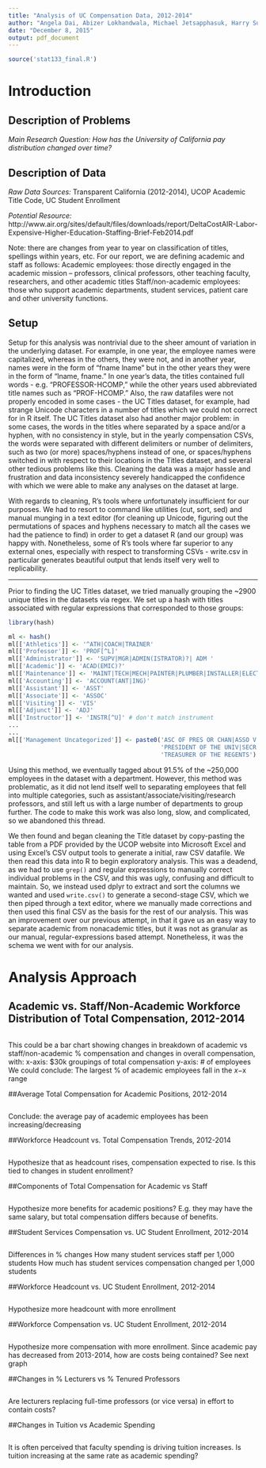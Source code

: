 ```yaml
---
title: "Analysis of UC Compensation Data, 2012-2014"
author: "Angela Dai, Abizer Lokhandwala, Michael Jetsapphasuk, Harry Sutcliffe"
date: "December 8, 2015"
output: pdf_document
---
```


```r
source('stat133_final.R')
```

# Introduction
## Description of Problems 
*Main Research Question:* _How has the University of California pay distribution changed over time?_

## Description of Data
*Raw Data Sources:* Transparent California (2012-2014), UCOP Academic Title Code, UC Student Enrollment

*Potential Resource:* http://www.air.org/sites/default/files/downloads/report/DeltaCostAIR-Labor-Expensive-Higher-Education-Staffing-Brief-Feb2014.pdf

Note: there are changes from year to year on classification of titles, spellings 
within years, etc. For our report, we are defining academic and staff as follows:
Academic employees: those directly engaged in the academic mission – professors, 
clinical professors, other teaching faculty, researchers, and other academic 
titles Staff/non-academic employees: those who support academic departments, 
student services, patient care and other university functions.

## Setup

Setup for this analysis was nontrivial due to the sheer amount of variation in the underlying dataset. For example,
in one year, the employee names were capitalized, whereas in the others, they were not, and in another year, names were in the form of "fname lname" but in the other years they were in the form of "lname, fname." In one year's data, the titles contained full words - e.g. "PROFESSOR-HCOMP," while the other years used abbreviated title names such as "PROF-HCOMP." Also, the raw datafiles were not properly encoded in some cases - the UC Titles dataset, for example, had 
strange Unicode characters in a number of titles which we could not correct for in R itself. The UC Titles dataset also had another major problem: in some cases, the words in the titles where separated by a space and/or a hyphen, with no consistency in style, but in the yearly compensation CSVs, the words were separated with different delimiters or number of delimiters, such as two (or more) spaces/hyphens instead of one, or spaces/hyphens switched in with respect to their locations in the Titles dataset, and several other tedious problems like this. Cleaning the data was a major hassle and frustration and data inconsistency severely handicapped the confidence with which we were able to make any analyses on the dataset at large.

With regards to cleaning, R's tools where unfortunately insufficient for our purposes. We had to resort to command like utilities (cut, sort, sed) and manual munging in a text editor (for cleaning up Unicode, figuring out the permutations of spaces and hyphens necessary to match all the cases we had the patience to find) in order to get a dataset R (and our group) was happy with. Nonetheless, some of R's tools where far superior to any external ones, especially with respect to transforming CSVs - write.csv in particular generates beautiful output that lends itself very well to replicability. 

---

Prior to finding the UC Titles dataset, we tried manually grouping the ~2900 unique titles in the datasets via regex. We set up a hash with titles associated with regular expressions that corresponded to those groups:
```r
library(hash)

ml <- hash()
ml[['Athletics']] <- '^ATH|COACH|TRAINER'
ml[['Professor']] <- 'PROF[^L]'
ml[['Administrator']] <- 'SUPV|MGR|ADMIN(ISTRATOR)?| ADM '
ml[['Academic']] <- 'ACAD(EMIC)?'
ml[['Maintenance']] <- 'MAINT|TECH|MECH|PAINTER|PLUMBER|INSTALLER|ELECTRN|SHEETMETAL|WINDOW|CUSTODIAN'
ml[['Accounting']] <- 'ACCOUNT(ANT|ING)'
ml[['Assistant']] <- 'ASST' 
ml[['Associate']] <- 'ASSOC'
ml[['Visiting']] <- 'VIS'
ml[['Adjunct']] <- 'ADJ'
ml[['Instructor']] <- 'INSTR[^U]' # don't match instrument
...
...
ml[['Management Uncategorized']] <- paste0('ASC OF PRES OR CHAN|ASSO V CHAN|ASC TO CHAN|AST TREASURER|ASC VP|',
                                           'PRESIDENT OF THE UNIV|SECR OF THE REGENTS|SENATE EMERITUS|',
                                           'TREASURER OF THE REGENTS')
```

Using this method, we eventually tagged about 91.5% of the ~250,000 employees in the dataset with a department. However, this method was problematic, as it did not lend itself well to separating employees that fell into multiple categories, such as assistant/associate/visiting/research professors, and still left us with a large number of departments to group further. The code to make this work was also long, slow, and complicated, so we abandoned this thread.

We then found and began cleaning the Title dataset by copy-pasting the table from a PDF provided by the UCOP website into Microsoft Excel and using Excel's CSV output tools to generate a initial, raw CSV datafile. We then read this data into R to begin exploratory analysis. This was a deadend, as we had to use `grep()` and regular expressions to manually correct individual problems in the CSV, and this was ugly, confusing and difficult to maintain. So, we instead used dplyr to extract and sort the columns we wanted and used `write.csv()` to generate a second-stage CSV, which we then piped through a text editor, where we manually made corrections and then used this final CSV as the basis for the rest of our analysis. This was an improvement over our previous attempt, in that it gave us an easy way to separate academic from nonacademic titles, but it was not as granular as our manual, regular-expressions based attempt. Nonetheless, it was the schema we went with for our analysis.

# Analysis Approach

## Academic vs. Staff/Non-Academic Workforce Distribution of Total Compensation, 2012-2014
```r

```
This could be a bar chart showing changes in breakdown of academic vs staff/non-academic % compensation and changes in overall compensation, with: 
x-axis: $30k groupings of total compensation
y-axis: # of employees
We could conclude: 
The largest % of academic employees fall in the $x-$x range

##Average Total Compensation for Academic Positions, 2012-2014
```r


```
Conclude: the average pay of academic employees has been increasing/decreasing

##Workforce Headcount vs. Total Compensation Trends, 2012-2014
```r


```
Hypothesize that as headcount rises, compensation expected to rise. Is this tied to changes in student enrollment?

##Components of Total Compensation for Academic vs Staff
```r


```
Hypothesize more benefits for academic positions? E.g. they may have the same salary, but total compensation differs because of benefits.

##Student Services Compensation vs. UC Student Enrollment, 2012-2014
```r


```
Differences in % changes 
How many student services staff per 1,000 students
How much has student services compensation changed per 1,000 students

##Workforce Headcount vs. UC Student Enrollment, 2012-2014
```r


```
Hypothesize more headcount with more enrollment

##Workforce Compensation vs. UC Student Enrollment, 2012-2014
```r


```
Hypothesize more compensation with more enrollment. Since academic pay has decreased from 2013-2014,
how are costs being contained? See next graph

##Changes in % Lecturers vs % Tenured Professors 
```r


```
Are lecturers replacing full-time professors (or vice versa) in effort to contain costs? 

##Changes in Tuition vs Academic Spending
```r


```
It is often perceived that faculty spending is driving tuition increases. Is tuition increasing at the same rate as academic spending?

